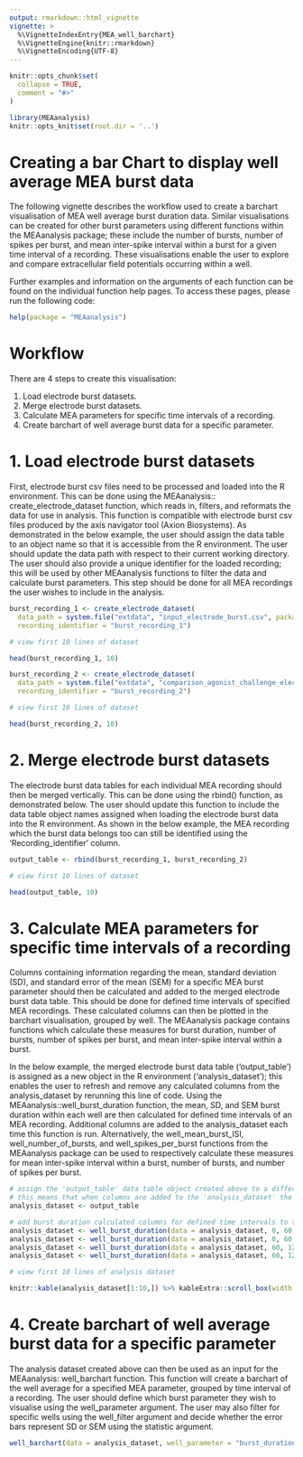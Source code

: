 ```yaml
---
output: rmarkdown::html_vignette
vignette: >
  %\VignetteIndexEntry{MEA_well_barchart}
  %\VignetteEngine{knitr::rmarkdown}
  %\VignetteEncoding{UTF-8}
---
```


```r
knitr::opts_chunk$set(
  collapse = TRUE,
  comment = "#>"
)
```

```r
library(MEAanalysis)
knitr::opts_knit$set(root.dir = '..')
```

# Creating a bar Chart to display well average MEA burst data

The following vignette describes the workflow used to create a barchart visualisation of MEA well average burst duration data. Similar visualisations can be created for other burst parameters using different functions within the MEAanalysis package; these include the number of bursts, number of spikes per burst, and mean inter-spike interval within a burst for a given time interval of a recording. These visualisations enable the user to explore and compare extracellular field potentials occurring within a well.

Further examples and information on the arguments of each function can be found on the individual function help pages. To access these pages, please run the following code:

```r
help(package = "MEAanalysis")
```

# Workflow

There are 4 steps to create this visualisation:

1. Load electrode burst datasets.
2. Merge electrode burst datasets.
3. Calculate MEA parameters for specific time intervals of a recording.
4. Create barchart of well average burst data for a specific parameter.

# 1. Load electrode burst datasets

First, electrode burst csv files need to be processed and loaded into the R environment. This can be done using the MEAanalysis:: create_electrode_dataset function, which reads in, filters, and reformats the data for use in analysis. This function is compatible with electrode burst csv files produced by the axis navigator tool (Axion Biosystems). As demonstrated in the below example, the user should assign the data table to an object name so that it is accessible from the R environment. The user should update the data path with respect to their current working directory. The user should also provide a unique identifier for the loaded recording; this will be used by other MEAanalysis functions to filter the data and calculate burst parameters. This step should be done for all MEA recordings the user wishes to include in the analysis.

```r
burst_recording_1 <- create_electrode_dataset(
  data_path = system.file("extdata", "input_electrode_burst.csv", package = "MEAanalysis"), 
  recording_identifier = "burst_recording_1")

# view first 10 lines of dataset

head(burst_recording_1, 10)
```

```r
burst_recording_2 <- create_electrode_dataset(
  data_path = system.file("extdata", "comparison_agonist_challenge_electrode_burst_list.csv", package = "MEAanalysis"), 
  recording_identifier = "burst_recording_2")

# view first 10 lines of dataset

head(burst_recording_2, 10)
```

# 2. Merge electrode burst datasets

The electrode burst data tables for each individual MEA recording should then be merged vertically. This can be done using the rbind() function, as demonstrated below. The user should update this function to include the data table object names assigned when loading the electrode burst data into the R environment. As shown in the below example, the MEA recording which the burst data belongs too can still be identified using the ‘Recording_identifier’ column.


```r
output_table <- rbind(burst_recording_1, burst_recording_2)

# view first 10 lines of dataset

head(output_table, 10)
```

# 3. Calculate MEA parameters for specific time intervals of a recording

Columns containing information regarding the mean, standard deviation (SD), and standard error of the mean (SEM) for a specific MEA burst parameter should then be calculated and added to the merged electrode burst data table. This should be done for defined time intervals of specified MEA recordings. These calculated columns can then be plotted in the barchart visualisation, grouped by well. The MEAanalysis package contains functions which calculate these measures for burst duration, number of bursts, number of spikes per burst, and mean inter-spike interval within a burst.

In the below example, the merged electrode burst data table (‘output_table’) is assigned as a new object in the R environment (‘analysis_dataset’); this enables the user to refresh and remove any calculated columns from the analysis_dataset by rerunning this line of code. Using the MEAanalysis::well_burst_duration function, the mean, SD, and SEM burst duration within each well are then calculated for defined time intervals of an MEA recording. Additional columns are added to the analysis_dataset each time this function is run. Alternatively, the well_mean_burst_ISI, well_number_of_bursts, and well_spikes_per_burst functions from the MEAanalysis package can be used to respectively calculate these measures for mean inter-spike interval within a burst, number of bursts, and number of spikes per burst.

```r
# assign the 'output_table' data table object created above to a different object name 'analysis_dataset'
# this means that when columns are added to the 'analysis_dataset' the data table can be refreshed by rerunning this line of code
analysis_dataset <- output_table

# add burst duration calculated columns for defined time intervals to the 'analysis_dataset' 
analysis_dataset <- well_burst_duration(data = analysis_dataset, 0, 60, recording_identifier = "burst_recording_1")
analysis_dataset <- well_burst_duration(data = analysis_dataset, 0, 60, recording_identifier = "burst_recording_2")
analysis_dataset <- well_burst_duration(data = analysis_dataset, 60, 120, recording_identifier = "burst_recording_1")
analysis_dataset <- well_burst_duration(data = analysis_dataset, 60, 120, recording_identifier = "burst_recording_2")
```

```r
# view first 10 lines of analysis dataset

knitr::kable(analysis_dataset[1:10,]) %>% kableExtra::scroll_box(width = "100%")
```

# 4. Create barchart of well average burst data for a specific parameter

The analysis dataset created above can then be used as an input for the MEAanalysis: well_barchart function. This function will create a barchart of the well average for a specified MEA parameter, grouped by time interval of a recording.  The user should define which burst parameter they wish to visualise using the well_parameter argument. The user may also filter for specific wells using the well_filter argument and decide whether the error bars represent SD or SEM using the statistic argument.

```r
well_barchart(data = analysis_dataset, well_parameter = "burst_duration", well_filter = "A1|A2|A3|A4", statistic = se)
```




